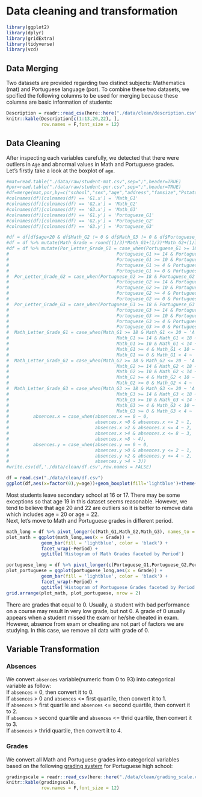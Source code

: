 # Data cleaning and transformation
```r
library(ggplot2)
library(dplyr)
library(gridExtra)
library(tidyverse)
library(vcd)
```
## Data Merging
Two datasets are provided regarding two distinct subjects: Mathematics (mat) and Portuguese language (por). To combine these two datasets, we spcified the following columns to be used for merging because these columns are basic information of students: \
```r
Description = readr::read_csv(here::here("./data/clean/description.csv"))
knitr::kable(Description[c(1:13,20,22), ],
             row.names = F,font_size = 12)
```

## Data Cleaning
After inspecting each variables carefully, we detected that there were outliers in `Age` and abnormal values in Math and Portuguese grades. \
Let's firstly take a look at the boxplot of `age`.\
```r
#mat=read.table("./data/raw/student-mat.csv",sep=";",header=TRUE)
#por=read.table("./data/raw/student-por.csv",sep=";",header=TRUE)
#df=merge(mat,por,by=c("school","sex","age","address","famsize","Pstatus","Medu","Fedu","Mjob","Fjob","reason","nursery","internet","guardian","traveltime"))
#colnames(df)[colnames(df) == 'G1.x'] = 'Math_G1'
#colnames(df)[colnames(df) == 'G2.x'] = 'Math_G2'
#colnames(df)[colnames(df) == 'G3.x'] = 'Math_G3'
#colnames(df)[colnames(df) == 'G1.y'] = 'Portuguese_G1'
#colnames(df)[colnames(df) == 'G2.y'] = 'Portuguese_G2'
#colnames(df)[colnames(df) == 'G3.y'] = 'Portuguese_G3'

#df = df[df$age<20 & df$Math_G2 != 0 & df$Math_G3 != 0 & df$Portuguese_G1 != 0 & df$Portuguese_G3!=0,]
#df = df %>% mutate(Math_Grade = round((1/3)*Math_G1+(1/3)*Math_G2+(1/3)*Math_G3,2), Por_Grade = round((1/3)*Portuguese_G1+(1/3)*Portuguese_G2+(1/3)*Portuguese_G3,2))
#df = df %>% mutate(Por_Letter_Grade_G1 = case_when(Portuguese_G1 >= 18 & Portuguese_G1 <= 20 ~ 'A',
#                                        Portuguese_G1 >= 14 & Portuguese_G1 < 18 ~ 'B',
#                                        Portuguese_G1 >= 10 & Portuguese_G1 < 14 ~ 'C',
#                                        Portuguese_G1 >= 4 & Portuguese_G1 < 10 ~ 'D',
#                                        Portuguese_G1 >= 0 & Portuguese_G1 < 4 ~ 'F'),
#  Por_Letter_Grade_G2 = case_when(Portuguese_G2 >= 18 & Portuguese_G2 <= 20 ~ 'A',
#                                        Portuguese_G2 >= 14 & Portuguese_G2 < 18 ~ 'B',
#                                        Portuguese_G2 >= 10 & Portuguese_G2 < 14 ~ 'C',
#                                        Portuguese_G2 >= 4 & Portuguese_G2 < 10 ~ 'D',
#                                        Portuguese_G2 >= 0 & Portuguese_G2 < 4 ~ 'F'),
#  Por_Letter_Grade_G3 = case_when(Portuguese_G3 >= 18 & Portuguese_G3 <= 20 ~ 'A',
#                                        Portuguese_G3 >= 14 & Portuguese_G3 < 18 ~ 'B',
#                                        Portuguese_G3 >= 10 & Portuguese_G3 < 14 ~ 'C',
#                                        Portuguese_G3 >= 4 & Portuguese_G3 < 10 ~ 'D',
#                                        Portuguese_G3 >= 0 & Portuguese_G3 < 4 ~ 'F'),
#  Math_Letter_Grade_G1 = case_when(Math_G1 >= 18 & Math_G1 <= 20 ~ 'A',
#                                        Math_G1 >= 14 & Math_G1 < 18 ~ 'B',
#                                        Math_G1 >= 10 & Math_G1 < 14 ~ 'C',
#                                        Math_G1 >= 4 & Math_G1 < 10 ~ 'D',
#                                        Math_G1 >= 0 & Math_G1 < 4 ~ 'F' ),
#  Math_Letter_Grade_G2 = case_when(Math_G2 >= 18 & Math_G2 <= 20 ~ 'A',
#                                        Math_G2 >= 14 & Math_G2 < 18 ~ 'B',
#                                        Math_G2 >= 10 & Math_G2 < 14 ~ 'C',
#                                        Math_G2 >= 4 & Math_G2 < 10 ~ 'D',
#                                        Math_G2 >= 0 & Math_G2 < 4 ~ 'F' ),
#  Math_Letter_Grade_G3 = case_when(Math_G3 >= 18 & Math_G3 <= 20 ~ 'A',
#                                        Math_G3 >= 14 & Math_G3 < 18 ~ 'B',
#                                        Math_G3 >= 10 & Math_G3 < 14 ~ 'C',
#                                        Math_G3 >= 4 & Math_G3 < 10 ~ 'D',
#                                        Math_G3 >= 0 & Math_G3 < 4 ~ 'F' ),
#         absences.x = case_when(absences.x == 0 ~ 0,
#                                absences.x >0 & absences.x <= 2 ~ 1,
#                                absences.x >2 & absences.x <= 4 ~ 2,
#                                absences.x >4 & absences.x <= 8 ~ 3,
#                                absences.x >8 ~ 4),
#         absences.y = case_when(absences.y == 0 ~ 0,
#                                absences.y >0 & absences.y <= 2 ~ 1,
#                                absences.y >2 & absences.y <= 4 ~ 2,
#                                absences.y >4 ~ 3))
#write.csv(df,'./data/clean/df.csv',row.names = FALSE)

df = read.csv("./data/clean/df.csv")
ggplot(df,aes(x=factor(0),y=age))+geom_boxplot(fill='lightblue')+theme(axis.title.y=element_blank(),axis.text.y=element_blank(),axis.ticks.y=element_blank())+coord_flip()
```

Most students leave secondary school at 16 or 17. There may be some exceptions so that age 19 in this dataset seems reasonable. However, we tend to believe that age 20 and 22 are outliers so it is better to remove data which includes age = 20 or age = 22. \
Next, let's move to Math and Portuguese grades in different period. \
```r
math_long = df %>% pivot_longer(c(Math_G1,Math_G2,Math_G3), names_to = 'Period', values_to = 'Grade')
plot_math = ggplot(math_long,aes(x = Grade)) +
             geom_bar(fill = 'lightblue', color = 'black') +
             facet_wrap(~Period) +
             ggtitle('Histogram of Math Grades faceted by Period')

portuguese_long = df %>% pivot_longer(c(Portuguese_G1,Portuguese_G2,Portuguese_G3), names_to = 'Period', values_to = 'Grade')
plot_portuguese = ggplot(portuguese_long,aes(x = Grade)) +
             geom_bar(fill = 'lightblue', color = 'black') +
             facet_wrap(~Period) +
             ggtitle('Histogram of Portuguese Grades faceted by Period')
grid.arrange(plot_math, plot_portuguese, nrow = 2)
```

There are grades that equal to 0. Usually, a student with bad performance on a course may result in very low grade, but not 0. A grade of 0 usually appears when a student missed the exam or he/she cheated in exam. However, absence from exam or cheating are not part of factors we are studying. In this case, we remove all data with grade of 0. 

## Variable Transformation

### Absences

We convert `absences` variable(numeric from 0 to 93) into categorical variable as follow: \
If `absences` = 0, then convert it to 0.\
If `absences` > 0 and `absences` <= first quartile, then convert it to 1. \
If `absences` > first quartile and `absences` <= second quartile, then convert it to 2.\
If `absences` > second quartile and `absences` <= thrid quartile, then convert it to 3. \
If `absences` > thrid quartile, then convert it to 4. \

### Grades

We convert all Math and Portuguese grades into categorical variables based on the following [grading system](https://en.wikipedia.org/wiki/Grading_systems_by_country#Portugal) for Portuguese high school: \
```r
gradingscale = readr::read_csv(here::here("./data/clean/grading_scale.csv"))
knitr::kable(gradingscale,
             row.names = F,font_size = 12)
```
